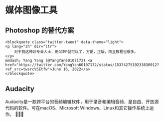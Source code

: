 
# 媒体图像工具

## Photoshop 的替代方案

<div>
    <script
    async
    src="https://platform.twitter.com/widgets.js"
    charset="utf-8"
    ></script>

    <blockquote class="twitter-tweet" data-theme="light">
    <p lang="zh" dir="ltr">
        对于我这种非专业人士，用GIMP就可以了，方便，正版，而且教程也很多。
    </p>
    &mdash; Yang Yang (@YangYan60107172) <a href="https://twitter.com/YangYan60107172/status/1537427519233830912?ref_src=twsrc%5Etfw">June 16, 2022</a>
    </blockquote>

</div>

## Audacity

<AppCard picOrgin="https://url-shortener.ri1ken.workers.dev/bzmaWb" appName="Audacity" website="https://cryptomator.org/" github="https://img.shields.io/github/stars/audacity/audacity?style=social">
    Audacity是一款跨平台的音频编辑软件，用于录音和编辑音频，是自由、开放源代码的软件。可在macOS、Microsoft Windows、Linux和其它操作系统上运作。
</AppCard>

<Callout>
    🎵🎵🎵
</Callout>
